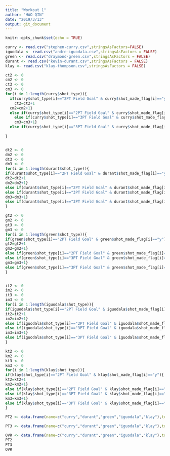 ```yaml
---
title: "Workout 1"
author: "HAO QIN"
date: "2019/3/13"
output: git_document
---
```


```r
knitr::opts_chunk$set(echo = TRUE)
```

```r
curry <- read.csv("stephen-curry.csv",stringsAsFactors=FALSE)
iguodala <- read.csv("andre-iguodala.csv",stringsAsFactors = FALSE)
green <- read.csv("draymond-green.csv",stringsAsFactors = FALSE)
durant <- read.csv("kevin-durant.csv",stringsAsFactors = FALSE)
klay <- read.csv("klay-thompson.csv",stringsAsFactors = FALSE)

ct2 <- 0
cm2 <- 0
ct3 <- 0
cm3 <- 0
for(i in 1:length(curry$shot_type)){
  if(curry$shot_type[i]=="2PT Field Goal" & curry$shot_made_flag[i]=="y"){
    ct2=ct2+1
  cm2=cm2+1}
  else if(curry$shot_type[i]=="2PT Field Goal" & curry$shot_made_flag[i]=="n"){ct2=ct2+1}
    else if(curry$shot_type[i]=="3PT Field Goal" & curry$shot_made_flag[i]=="y"){ct3=ct3+1
    cm3=cm3+1}
  else if(curry$shot_type[i]=="3PT Field Goal" & curry$shot_made_flag[i]=="n"){ct3=ct3+1}
 
}


dt2 <- 0
dm2 <- 0
dt3 <- 0
dm3 <- 0
for(i in 1:length(durant$shot_type)){
if(durant$shot_type[i]=="2PT Field Goal" & durant$shot_made_flag[i]=="y"){
dt2=dt2+1
dm2=dm2+1}
else if(durant$shot_type[i]=="2PT Field Goal" & durant$shot_made_flag[i]=="n"){dt2=dt2+1}
else if(durant$shot_type[i]=="3PT Field Goal" & durant$shot_made_flag[i]=="y"){dt3=dt3+1
dm3=dm3+1}
else if(durant$shot_type[i]=="3PT Field Goal" & durant$shot_made_flag[i]=="n"){dt3=dt3+1}
}

gt2 <- 0
gm2 <- 0
gt3 <- 0
gm3 <- 0
for(i in 1:length(green$shot_type)){
if(green$shot_type[i]=="2PT Field Goal" & green$shot_made_flag[i]=="y"){
gt2=gt2+1
gm2=gm2+1}
else if(green$shot_type[i]=="2PT Field Goal" & green$shot_made_flag[i]=="n"){gt2=gt2+1}
else if(green$shot_type[i]=="3PT Field Goal" & green$shot_made_flag[i]=="y"){gt3=gt3+1
gm3=gm3+1}
else if(green$shot_type[i]=="3PT Field Goal" & green$shot_made_flag[i]=="n"){gt3=gt3+1}
}


it2 <- 0
im2 <- 0
it3 <- 0
im3 <- 0
for(i in 1:length(iguodala$shot_type)){
if(iguodala$shot_type[i]=="2PT Field Goal" & iguodala$shot_made_flag[i]=="y"){
it2=it2+1
im2=im2+1}
else if(iguodala$shot_type[i]=="2PT Field Goal" & iguodala$shot_made_flag[i]=="n"){it2=it2+1}
else if(iguodala$shot_type[i]=="3PT Field Goal" & iguodala$shot_made_flag[i]=="y"){it3=it3+1
im3=im3+1}
else if(iguodala$shot_type[i]=="3PT Field Goal" & iguodala$shot_made_flag[i]=="n"){it3=it3+1}
}

kt2 <- 0
km2 <- 0
kt3 <- 0
km3 <- 0
for(i in 1:length(klay$shot_type)){
if(klay$shot_type[i]=="2PT Field Goal" & klay$shot_made_flag[i]=="y"){
kt2=kt2+1
km2=km2+1}
else if(klay$shot_type[i]=="2PT Field Goal" & klay$shot_made_flag[i]=="n"){kt2=kt2+1}
else if(klay$shot_type[i]=="3PT Field Goal" & klay$shot_made_flag[i]=="y"){kt3=kt3+1
km3=km3+1}
else if(klay$shot_type[i]=="3PT Field Goal" & klay$shot_made_flag[i]=="n"){kt3=kt3+1}
}

PT2 <- data.frame(name=c("curry","durant","green","iguodala","klay"),total=c(ct2,dt2,gt2,it2,kt2),made=c(cm2,dm2,gm2,im2,km2),perc_made=c(cm2/ct2,dm2/dt2,gm2/gt2,im2/it2,km2/kt2))

PT3 <- data.frame(name=c("curry","durant","green","iguodala","klay"),total=c(ct3,dt3,gt3,it3,kt3),made=c(cm3,dm3,gm3,im3,km3),perc_made=c(cm3/ct3,dm3/dt3,gm3/gt3,im3/it3,km3/kt3))

OVR <- data.frame(name=c("curry","durant","green","iguodala","klay"),total=c((ct3+ct2),(dt3+dt2),(gt3+gt2),(it3+it2),(kt3+kt2)),made=c((cm3+cm2),(dm3+dm2),(gm3+gm2),(im3+im2),(km3+km2)),perc_made=c((cm3+cm2)/(ct3+ct2),(dm3+dm2)/(dt3+dt2),(gm3+gm2)/(gt3+gt2),(im3+im2)/(it3+it2),(km3+km2)/(kt3+kt2)))
PT2
PT3
OVR
```